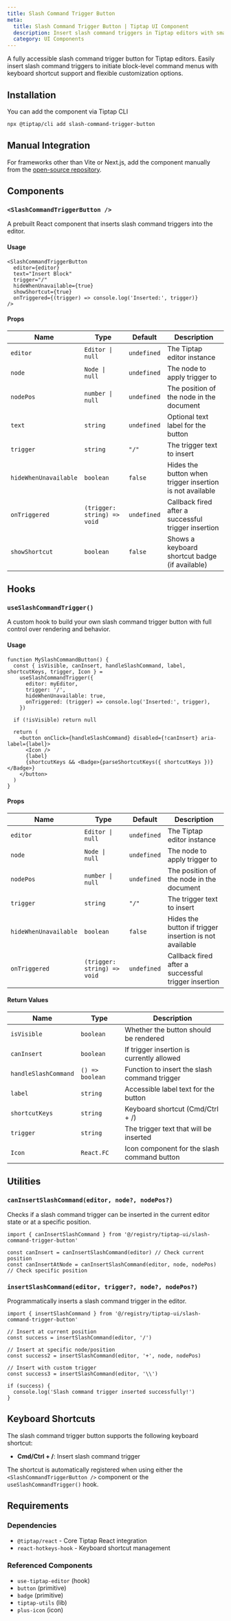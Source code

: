```yaml
---
title: Slash Command Trigger Button
meta:
  title: Slash Command Trigger Button | Tiptap UI Component
  description: Insert slash command triggers in Tiptap editors with smart positioning, customizable triggers, keyboard shortcuts, and accessibility support.
  category: UI Components
---
```



A fully accessible slash command trigger button for Tiptap editors. Easily insert slash command triggers to initiate block-level command menus with keyboard shortcut support and flexible customization options.

<CodeDemo
  isScrollable
  src="https://template.tiptap.dev/preview/tiptap-ui/slash-command-trigger-button"
/>

## Installation

You can add the component via Tiptap CLI

```bash
npx @tiptap/cli add slash-command-trigger-button
```

## Manual Integration

For frameworks other than Vite or Next.js, add the component manually from the [open-source repository](https://github.com/ueberdosis/tiptap-ui-components/tree/main/apps/web/src/components/tiptap-ui/mark-button).

## Components

### `<SlashCommandTriggerButton />`

A prebuilt React component that inserts slash command triggers into the editor.

#### Usage

```tsx
<SlashCommandTriggerButton
  editor={editor}
  text="Insert Block"
  trigger="/"
  hideWhenUnavailable={true}
  showShortcut={true}
  onTriggered={(trigger) => console.log('Inserted:', trigger)}
/>
```

#### Props

| Name                  | Type                        | Default     | Description                                              |
| --------------------- | --------------------------- | ----------- | -------------------------------------------------------- |
| `editor`              | `Editor \| null`            | `undefined` | The Tiptap editor instance                               |
| `node`                | `Node \| null`              | `undefined` | The node to apply trigger to                             |
| `nodePos`             | `number \| null`            | `undefined` | The position of the node in the document                 |
| `text`                | `string`                    | `undefined` | Optional text label for the button                       |
| `trigger`             | `string`                    | `"/"`       | The trigger text to insert                               |
| `hideWhenUnavailable` | `boolean`                   | `false`     | Hides the button when trigger insertion is not available |
| `onTriggered`         | `(trigger: string) => void` | `undefined` | Callback fired after a successful trigger insertion      |
| `showShortcut`        | `boolean`                   | `false`     | Shows a keyboard shortcut badge (if available)           |

## Hooks

### `useSlashCommandTrigger()`

A custom hook to build your own slash command trigger button with full control over rendering and behavior.

#### Usage

```tsx
function MySlashCommandButton() {
  const { isVisible, canInsert, handleSlashCommand, label, shortcutKeys, trigger, Icon } =
    useSlashCommandTrigger({
      editor: myEditor,
      trigger: '/',
      hideWhenUnavailable: true,
      onTriggered: (trigger) => console.log('Inserted:', trigger),
    })

  if (!isVisible) return null

  return (
    <button onClick={handleSlashCommand} disabled={!canInsert} aria-label={label}>
      <Icon />
      {label}
      {shortcutKeys && <Badge>{parseShortcutKeys({ shortcutKeys })}</Badge>}
    </button>
  )
}
```

#### Props

| Name                  | Type                        | Default     | Description                                            |
| --------------------- | --------------------------- | ----------- | ------------------------------------------------------ |
| `editor`              | `Editor \| null`            | `undefined` | The Tiptap editor instance                             |
| `node`                | `Node \| null`              | `undefined` | The node to apply trigger to                           |
| `nodePos`             | `number \| null`            | `undefined` | The position of the node in the document               |
| `trigger`             | `string`                    | `"/"`       | The trigger text to insert                             |
| `hideWhenUnavailable` | `boolean`                   | `false`     | Hides the button if trigger insertion is not available |
| `onTriggered`         | `(trigger: string) => void` | `undefined` | Callback fired after a successful trigger insertion    |

#### Return Values

| Name                 | Type            | Description                                  |
| -------------------- | --------------- | -------------------------------------------- |
| `isVisible`          | `boolean`       | Whether the button should be rendered        |
| `canInsert`          | `boolean`       | If trigger insertion is currently allowed    |
| `handleSlashCommand` | `() => boolean` | Function to insert the slash command trigger |
| `label`              | `string`        | Accessible label text for the button         |
| `shortcutKeys`       | `string`        | Keyboard shortcut (Cmd/Ctrl + /)             |
| `trigger`            | `string`        | The trigger text that will be inserted       |
| `Icon`               | `React.FC`      | Icon component for the slash command button  |

## Utilities

### `canInsertSlashCommand(editor, node?, nodePos?)`

Checks if a slash command trigger can be inserted in the current editor state or at a specific position.

```tsx
import { canInsertSlashCommand } from '@/registry/tiptap-ui/slash-command-trigger-button'

const canInsert = canInsertSlashCommand(editor) // Check current position
const canInsertAtNode = canInsertSlashCommand(editor, node, nodePos) // Check specific position
```

### `insertSlashCommand(editor, trigger?, node?, nodePos?)`

Programmatically inserts a slash command trigger in the editor.

```tsx
import { insertSlashCommand } from '@/registry/tiptap-ui/slash-command-trigger-button'

// Insert at current position
const success = insertSlashCommand(editor, '/')

// Insert at specific node/position
const success2 = insertSlashCommand(editor, '+', node, nodePos)

// Insert with custom trigger
const success3 = insertSlashCommand(editor, '\\')

if (success) {
  console.log('Slash command trigger inserted successfully!')
}
```

## Keyboard Shortcuts

The slash command trigger button supports the following keyboard shortcut:

- **Cmd/Ctrl + /**: Insert slash command trigger

The shortcut is automatically registered when using either the `<SlashCommandTriggerButton />` component or the `useSlashCommandTrigger()` hook.

## Requirements

### Dependencies

- `@tiptap/react` - Core Tiptap React integration
- `react-hotkeys-hook` - Keyboard shortcut management

### Referenced Components

- `use-tiptap-editor` (hook)
- `button` (primitive)
- `badge` (primitive)
- `tiptap-utils` (lib)
- `plus-icon` (icon)
